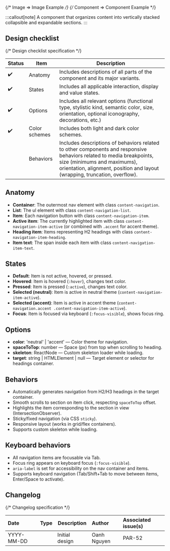 
{/* Image => Image Example */}
{/* Component => Component Example */}

:::callout[note]
A component that organizes content into vertically stacked collapsible and expandable sections.
:::

## Design checklist <span id="design-checklist"></span>

{/* Design checklist specification */}

| Status | Item          | Description                                                                                                                                                                                                                       |
| ------ | ------------- | --------------------------------------------------------------------------------------------------------------------------------------------------------------------------------------------------------------------------------- |
| ✔️     | Anatomy       | Includes descriptions of all parts of the component and its major variants.                                                                                                                                                       |
| ✔️     | States        | Includes all applicable interaction, display and value states.                                                                                                                                                                    |
| ✔️     | Options       | Includes all relevant options (functional type, stylistic kind, semantic color, size, orientation, optional iconography, decorations, etc.)                                                                                       |
| ✔️     | Color schemes | Includes both light and dark color schemes.                                                                                                                                                                                       |
|        | Behaviors     | Includes descriptions of behaviors related to other components and responsive behaviors related to media breakpoints, size (minimums and maximums), orientation, alignment, position and layout (wrapping, truncation, overflow). |

## Anatomy <span id="anatomy"></span>

- **Container**: The outermost nav element with class `content-navigation`.
- **List**: The ul element with class `content-navigation-list`.
- **Item**: Each navigation button with class `content-navigation-item`.
- **Active item**: The currently highlighted item with class `content-navigation-item-active` (or combined with `.accent` for accent theme).
- **Heading item**: Items representing H2 headings with class `content-navigation-item-heading`.
- **Item text**: The span inside each item with class `content-navigation-item-text`.

## States <span id="states"></span>

- **Default**: Item is not active, hovered, or pressed.
- **Hovered**: Item is hovered (`:hover`), changes text color.
- **Pressed**: Item is pressed (`:active`), changes text color.
- **Selected (neutral)**: Item is active in neutral theme (`content-navigation-item-active`).
- **Selected (accent)**: Item is active in accent theme (`content-navigation.accent .content-navigation-item-active`).
- **Focus**: Item is focused via keyboard (`:focus-visible`), shows focus ring.

## Options <span id="options"></span>

- **color**: 'neutral' | 'accent' — Color theme for navigation.
- **spaceToTop**: number — Space (px) from top when scrolling to heading.
- **skeleton**: ReactNode — Custom skeleton loader while loading.
- **target**: string | HTMLElement | null — Target element or selector for headings container.

## Behaviors <span id="behaviors"></span>

- Automatically generates navigation from H2/H3 headings in the target container.
- Smooth scrolls to section on item click, respecting `spaceToTop` offset.
- Highlights the item corresponding to the section in view (IntersectionObserver).
- Sticky/fixed navigation (via CSS `sticky`).
- Responsive layout (works in grid/flex containers).
- Supports custom skeleton while loading.

## Keyboard behaviors

- All navigation items are focusable via Tab.
- Focus ring appears on keyboard focus (`:focus-visible`).
- `aria-label` is set for accessibility on the nav container and items.
- Supports keyboard navigation (Tab/Shift+Tab to move between items, Enter/Space to activate).

## Changelog <span id="changelog"></span>

{/* Changelog specification */}

| Date       | Type                                                     | Description    | Author      | Associated issue(s) |
| :--------- | :------------------------------------------------------- | -------------- | :---------- | :------------------ |
| YYYY-MM-DD | <Badge size='sm' kind='glass' color='cyan' label="new"/> | Initial design | Oanh Nguyen | PAR-52              |
